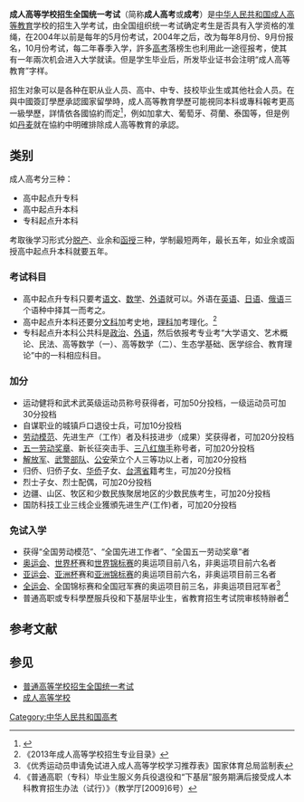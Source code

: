 {{中国教育}}
{{Globalize/Mainland China}}

'''成人高等学校招生全国统一考试'''（简称'''成人高考'''或'''成考'''）是[[中华人民共和国|中华人民共和国]][[中华人民共和国高等教育|成人高等教育]]学校的招生入学考试，由全国组织统一考试确定考生是否具有入学资格的准绳，在2004年以前是每年的5月份考试，2004年之后，改为每年8月份、9月份报名，10月份考试，每二年春季入学，許多[[普通高等学校招生全国统一考试|高考]]落榜生也利用此一途徑报考，使其有一年兩次机会进入大学就读。但是学生毕业后，所发毕业证书会注明“成人高等教育”字样。

招生对象可以是各种在职从业人员、高中、中专、技校毕业生或其他社会人员。在與中國簽訂學歷承認國家留學時，成人高等教育學歷可能視同本科或專科報考更高一級學歷，詳情依各國協約而定<ref>{{Cite web|url=http://www.cdgdc.edu.cn/xwyyjsjyxx/dwjl/xwhr/|title=中国签定的国家（地区）间相互承认学位、学历和文凭的双边协议清单 （截至2011年）|accessdate=2018-06-26|publisher=中国学位与研究生教育信息网|archive-url=https://web.archive.org/web/20180626135225/http://www.cdgdc.edu.cn/xwyyjsjyxx/dwjl/xwhr/|archive-date=2018-06-26|dead-url=yes}}</ref>，例如加拿大、葡萄牙、荷蘭、泰国等，但是例如[[丹麦|丹麦]]就在協約中明確排除成人高等教育的承認。

==类别==
成人高考分三种：
*高中起点升专科
*高中起点升本科
*专科起点升本科

考取後学习形式分[[全日制學校|脱产]]、业余和[[函授|函授]]三种，学制最短两年，最长五年，如业余或函授高中起点升本科就要五年。

===考试科目===
*高中起点升专科只要考[[语文|语文]]、[[数学|数学]]、[[外语|外语]]就可以。外语在[[英语|英语]]、[[日语|日语]]、[[俄语|俄语]]三个语种中择其一而考之。
*高中起点升本科还要分[[文科|文科]]加考史地，[[理科|理科]]加考理化。<ref>《2013年成人高等学校招生专业目录》</ref>
*专科起点升本科公共科是[[政治|政治]]、[[外语|外语]]，然后依报考专业考“大学语文、艺术概论、民法、高等数学（一）、高等数学（二）、生态学基础、医学综合、教育理论”中的一科相应科目。

===加分===
*运动健将和武术武英级运动员称号获得者，可加50分投档，一级运动员可加30分投档
*自谋职业的城镇戶口退役士兵，可加10分投档
*[[劳动模范|劳动模范]]、先进生产（工作）者及科技进步（成果）奖获得者，可加20分投档
*[[全国五一劳动奖章|五一劳动奖章]]、新长征突击手、[[三八红旗手|三八红旗手]]称号者，可加20分投档
*[[中国人民解放军|解放军]]、[[中国人民武装警察部队|武警部队]]、[[中华人民共和国人民警察|公安]]荣立个人三等功以上者，可加20分投档
*归侨、归侨子女、[[海外華人|华侨]]子女、[[台湾省_(中华人民共和国)|台湾省]]籍考生，可加20分投档
*烈士子女、烈士配偶，可加20分投档
*边疆、山区、牧区和少数民族聚居地区的少数民族考生，可加20分投档
*国防科技工业三线企业獲頒先进生产(工作)者，可加20分投档

===免试入学===
*获得“全国劳动模范”、“全国先进工作者”、“全国五一劳动奖章”者
*[[奥林匹克运动会|奥运会]]、[[世界盃|世界杯]]赛和[[世界錦標賽|世界锦标赛]]的奥运项目前八名，非奥运项目前六名者
*[[亚洲运动会|亚运会]]、[[亚洲杯|亚洲杯]]赛和[[亞洲錦標賽|亚洲锦标赛]]的奥运项目前六名，非奥运项目前三名者
*[[中华人民共和国全国运动会|全运会]]、全国锦标赛和全国冠军赛的奥运项目前三名，非奥运项目冠军者<ref>《优秀运动员申请免试进入成人高等学校学习推荐表》国家体育总局监制表</ref>
*普通高职或专科學歷服兵役和下基层毕业生，省教育招生考试院审核特辦者<ref>《普通高职（专科）毕业生服义务兵役退役和“下基层”服务期满后接受成人本科教育招生办法（试行）》（教学厅[2009]6号）</ref>

==参考文献==
{{reflist}}

==参见==
*[[普通高等学校招生全国统一考试|普通高等学校招生全国统一考试]]
*[[成人高等学校|成人高等学校]]

[[Category:中华人民共和国高考|Category:中华人民共和国高考]]